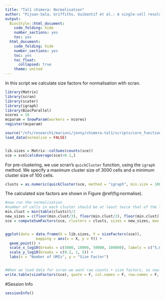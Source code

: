 ```yaml
---
title: "Tal1 chimera: Normalisation"
author: "Pijuan-Sala, Griffiths, Guibentif et al.: A single-cell resolution molecular roadmap from mouse gastrulation to early organogenesis."
output:
  BiocStyle::html_document:
    code_folding: hide
    number_sections: yes
    toc: yes  
  html_document:
    code_folding: hide
    number_sections: yes
    toc: yes
    toc_float:
      collapsed: true
    theme: united
---
```


In this script we calculate size factors for normalisation with scran.

```r
library(Matrix)
library(scran)
library(scater)
library(igraph)
library(BiocParallel)
ncores = 16
mcparam = SnowParam(workers = ncores)
register(mcparam)

source("/nfs/research1/marioni/jonny/chimera-tal1/scripts/core_functions.R")
load_data(normalise = FALSE)


lib.sizes = Matrix::colSums(counts(sce))
sce = sce[calcAverage(sce)>0.1,]

```


For pre-clustering, we use scran's `quickCluster` function, using the `igraph` method. We specify a maximum cluster size of 3000 cells and a minimum cluster size of 100 cells.


```r

clusts = as.numeric(quickCluster(sce, method = "igraph", min.size = 100, BPPARAM = mcparam))

```

The calculated size factors are shown in Figure \@ref(fig:normalise).

```r

#now run the normalisation
#number of cells in each cluster should be at least twice that of the largest 'sizes'
min.clust = min(table(clusts))/2
new_sizes = c(floor(min.clust/3), floor(min.clust/2), floor(min.clust))
sce = computeSumFactors(sce, clusters = clusts, sizes = new_sizes, max.cluster.size = 3000)


ggplot(data = data.frame(X = lib.sizes, Y = sizeFactors(sce)),
              mapping = aes(x = X, y = Y)) +
  geom_point() +
  scale_x_log10(breaks = c(5000, 10000, 50000, 100000), labels = c("5,000", "10,000", "50,000", "100,000") ) +
  scale_y_log10(breaks = c(0.2, 1, 5)) +
  labs(x = "Number of UMIs", y = "Size Factor")


#When we load data for scran we want raw counts + size factors, so now we save the size factors
write.table(sizeFactors(sce), quote = F, col.names = F, row.names = F, file = "/nfs/research1/marioni/jonny/chimera-tal1/data/sizefactors.tab")
```


#Session Info
```r
sessionInfo()
```